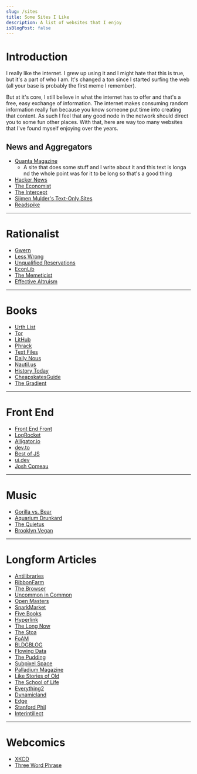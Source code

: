 ```yaml
---
slug: /sites
title: Some Sites I Like
description: A list of websites that I enjoy
isBlogPost: false
---
```


# Introduction
I really like the internet. I grew up using it and I might hate that this is true, but it's a part of who I am.
It's changed a ton since I started surfing the web (all your base is probably the first meme I remember). 


But at it's core, I still believe in what the internet has to offer and that's a free, easy exchange of information. 
The internet makes consuming random information really fun because you know someone put time into creating that content. 
As such I feel that any good node in the network should direct you to some fun other places. 
With that, here are way too many websites that I've found myself enjoying over the years.

## News and Aggregators
 - [Quanta Magazine](https://quantamagazine.org)
   - A site that does some stuff and I write about it and this text is longa nd the whole point was for it to be long so that's a good thing
 - [Hacker News](https://news.ycombinator.com)
 - [The Economist](https://economist.com)
 - [The Intercept](https://theintercept.com/)
 - [Sijmen Mulder's Text-Only Sites](https://sjmulder.nl/en/textonly.html)
 - [Readspike](https://readspike.com/)

<hr/>

# Rationalist
 - [Gwern](gwern.net)
 - [Less Wrong](lesswrong.com)
 - [Unqualified Reservations](https://www.unqualified-reservations.org/)
 - [EconLib](https://www.econlib.org/articles/)
 - [The Memeticist](https://thememeticist.com/)
 - [Effective Altruism](https://forum.effectivealtruism.org/)

<hr/>

# Books
 - [Urth List](http://urth.net/)
 - [Tor](https://www.tor.com/)
 - [LitHub](https://lithub.com/)
 - [Phrack](http://phrack.org)
 - [Text Files](http://www.textfiles.com/)
 - [Daily Nous](http://dailynous.com/)
 - [Nautil.us](http://nautil.us/)
 - [History Today](https://www.historytoday.com/homepage)
 - [CheapskatesGuide](https://cheapskatesguide.org/)
 - [The Gradient](https://thegradient.pub)

<hr/>

# Front End
 - [Front End Front](frontendfront.com)
 - [LogRocket](blog.logrocket.com)
 - [Alligator.io](alligator.io)
 - [dev.to](dev.to)
 - [Best of JS](https://bestofjs.org/)
 - [ui.dev](https://ui.dev/blog/)
 - [Josh Comeau](https://joshwcomeau.com/)

<hr/>

# Music
 - [Gorilla vs. Bear](https://www.gorillavsbear.net/)
 - [Aquarium Drunkard](https://aquariumdrunkard.com/)
 - [The Quietus](https://thequietus.com/)
 - [Brooklyn Vegan](https://www.brooklynvegan.com/)

<hr/>

# Longform Articles
 - [Antilibraries](https://www.antilibrari.es/)
 - [RibbonFarm](https://www.ribbonfarm.com/)
 - [The Browser](https://thebrowser.com/)
 - [Uncommon in Common](https://uncommon.cc/)
 - [Open Masters](https://www.openmasters.org/)
 - [SnarkMarket](http://snarkmarket.com/)
 - [Five Books](https://fivebooks.com/)
 - [Hyperlink](https://hyperlink.academy/)
 - [The Long Now](https://longnow.org/)
 - [The Stoa](https://www.thestoa.ca/)
 - [FoAM](fo.am)
 - [BLDGBLOG](bldgblog.com)
 - [Flowing Data](flowingdata.com)
 - [The Pudding](pudding.cool)
 - [Subpixel Space](subpixel.space)
 - [Palladium Magazine](palladiummag.com)
 - [Like Stories of Old](youtube.com)
 - [The School of Life](theschooloflife.com)
 - [Everything2](everything2.com)
 - [Dynamicland](dynamicland.org)
 - [Edge](edge.org)
 - [Stanford Phil](plato.stanford.edu/index.html)
 - [Interintillect](interintellect.com)

<hr/>

# Webcomics
 - [XKCD](xkcd.com)
 - [Three Word Phrase](threewordphrase.com)
